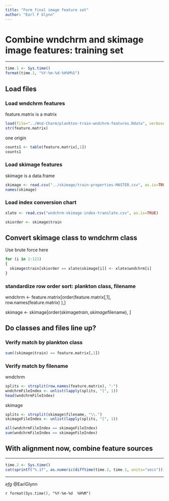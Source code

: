 ```yaml
---
title: "Form final image feature set"
author: "Earl F Glynn"
---
```


# Combine wndchrm and skimage image features:  training set

*****

```r
time.1 <- Sys.time()
format(time.1, "%Y-%m-%d-%H%M%S")
```      

## Load files

### Load wndchrm features 

feature.matrix is a matrix

```r
load(file="../Wnd-Charm/plankton-train-wndchrm-features.Rdata", verbose=TRUE)   
str(feature.matrix)
```

one origin

```r
counts1 <- table(feature.matrix[,1])
counts1
```

### Load skimage features

skimage is a data.frame

```r
skimage <- read.csv("../skimage/train-properties-MASTER.csv", as.is=TRUE)
names(skimage)
```

### Load index conversion chart

```r
xlate <- read.csv("wndchrm-skimage-index-translate.csv", as.is=TRUE)

skiorder <- skimage$train
```

## Convert skimage class to wndchrm class

Use brute force here

```r
for (i in 1:121)
{
  skimage$train[skiorder == xlate$skimage[i]] <- xlate$wndchrm[i]
}
```

### standardize row order sort:  plankton class, filename

wndchrm <- feature.matrix[order(feature.matrix[,1], row.names(feature.matrix) ),]

skimage <- skimage[order(skimage$train, skimage$filename), ]

## Do classes and files line up?

### Verify match by plankton class

```r
sum((skimage$train) == feature.matrix[,1])
```

### Verify match by filename

wndchrm
```r
splits <- strsplit(row.names(feature.matrix), "-")
wndchrmFileIndex <- unlist(lapply(splits, "[", 1))
head(wndchrmFileIndex)
```

skimage
```r
splits <- strsplit(skimage$filename, "\\.")
skimageFileIndex <- unlist(lapply(splits, "[", 1))

all(wndchrmFileIndex == skimageFileIndex)
sum(wndchrmFileIndex == skimageFileIndex)
```

## With alignment now, combine feature sources

*****

```r
time.2 <- Sys.time()
cat(sprintf("%.1f", as.numeric(difftime(time.2, time.1, units="secs"))), " secs\n")
```

*****

*efg* @EarlGlynn

`r format(Sys.time(), "%Y-%m-%d  %H%M")`               